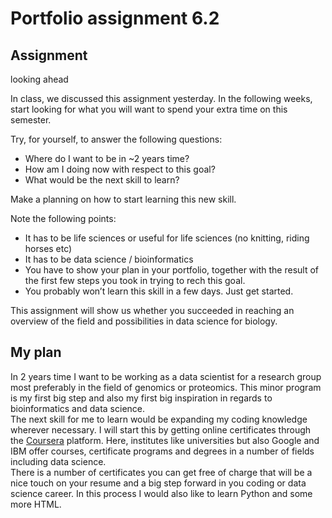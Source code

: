 Portfolio assignment 6.2 {.unnumbered}
================================================================================
Assignment {.unnumbered}
--------------------------------------------------------------------------------
looking ahead

In class, we discussed this assignment yesterday. In the following weeks, start looking for what you will want to spend your extra time on this semester.

Try, for yourself, to answer the following questions:

- Where do I want to be in ~2 years time?<br>
- How am I doing now with respect to this goal?<br>
- What would be the next skill to learn?<br>

Make a planning on how to start learning this new skill.<br>

Note the following points:

- It has to be life sciences or useful for life sciences (no knitting, riding horses etc)<br>
- It has to be data science / bioinformatics<br>
- You have to show your plan in your portfolio, together with the result of the first few steps you took in trying to rech this goal.<br>
- You probably won’t learn this skill in a few days. Just get started.<br>

This assignment will show us whether you succeeded in reaching an overview of the field and possibilities in data science for biology.

My plan {.unnumbered}
--------------------------------------------------------------------------------
In 2 years time I want to be working as a data scientist for a research group most preferably in the field of genomics or proteomics. This minor program is my first big step and also my first big inspiration in regards to bioinformatics and data science. <br>
The next skill for me to learn would be expanding my coding knowledge wherever necessary. I will start this by getting online certificates through the [Coursera](https://www.coursera.org/) platform. Here, institutes like universities but also Google and IBM offer courses, certificate programs and degrees in a number of fields including data science. <br>
There is a number of certificates you can get free of charge that will be a nice touch on your resume and a big step forward in you coding or data science career. In this process I would also like to learn Python and some more HTML.